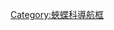 {{Navbox
|name  = 閃蛺蝶亞科
|title = [[閃蛺蝶亞科]]
|state = {{{state|autocollapse}}}
|listclass = hlist

|above = [[蝴蝶]]⊇[[蛺蝶科]]⊇[[閃蛺蝶亞科]]:

|list1  = 
* [[閃蛺蝶屬]] ''Apatura''
* [[綠幻蛺蝶|綠幻蛺蝶屬]] ''Apaturina''
* [[茵蛺蝶屬]] ''Apaturopsis''
* [[星紋蛺蝶屬]] ''Asterocampa''
* [[鎧蛺蝶屬]] ''Chitoria''
* [[窗蛺蝶屬]] ''Dilipa''
* [[榮蛺蝶屬]] ''Doxocopa''
* [[悠蛺蝶屬]] ''Euapatura''
* [[耳蛺蝶屬]] ''Eulaceura''
* [[芒蛺蝶屬]] ''Euripus''
* [[白蛺蝶屬]] ''Helcyra''
* [[爻蛺蝶屬]] ''Herona''
* [[脈蛺蝶屬]] ''Hestina''
* ''Hestinalis''
* [[迷蛺蝶屬]] ''Mimathyma''
* [[羅蛺蝶屬]] ''Rohana''
* [[紫蛺蝶屬]] ''Sasakia''
* [[帥蛺蝶屬]] ''Sephisa''
* [[絨蛺蝶屬]] ''Thaleropis''
* [[貓蛺蝶屬]] ''Timelaea''
}}<noinclude>

{{collapsible option}}

[[Category:蛺蝶科導航框]]
</noinclude>